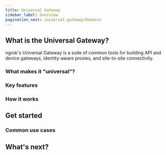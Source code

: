 ```yaml
---
title: Universal Gateway
sidebar_label: Overview
pagination_next: universal-gateway/domains
---
```


## What is the Universal Gateway?

ngrok's Universal Gateway is a suite of common tools for building API and device gateways, identity-aware proxies, and site-to-site connectivity.

### What makes it "universal"?

### Key features 

### How it works 

## Get started

### Common use cases 

## What's next?